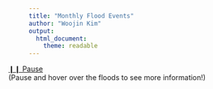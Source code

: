```yaml
---
title: "Monthly Flood Events"
author: "Woojin Kim"
output:
  html_document:
    theme: readable
---
```


<script src='scripts/d3.min.js'></script>
<script src="scripts/queue.min.js"></script>
<script src="scripts/jquery-2.2.1.min.js"></script>
<script src="scripts/d3.slider.js"></script>
<script src="scripts/main.js"></script>
<link href="style/d3.slider.css" rel="stylesheet">
<link href="style/main.css" rel="stylesheet">
<style>.container { margin-left: -40px; }</style>

<div class="container">
<div id="slider"></div>
<div id="map">
<div id="current-month"></div>
<div id="play-pause-button"><a id="play-pause-link" href="#" >❙❙ Pause</a></div>
</div>
<div id="tip">(Pause and hover over the floods to see more information!)</div>
<div id="tooltip" class="tooltip"></div>
</div>